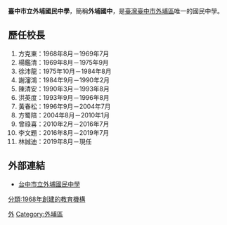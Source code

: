 {{Infobox School
|name           = 臺中市立外埔國民中學
|other_name     = 
|image          =
| motto         = 健康、樂學、誠信、宏觀
|established    = 1968年8月1日
|type           = 市立國民中學
|affiliation    = [[臺中市政府|臺中市政府]]
|district       = {{TWN}}[[臺中市|臺中市]]
|grades         = 國一至國三
|principal      = 林誠迪
|faculty        = 55
|staff          = 7
|students       = 537
|free_label    = 校地面積
|free_text     = 47248 [[平方公尺|平方公尺]]
|location       =[[臺中市|臺中市]][[外埔區|外埔區]]大同里外埔路999號 
|website        = https://wpjh.tc.edu.tw
}}

'''臺中市立外埔國民中學'''，簡稱'''外埔國中'''，是[[臺灣|臺灣]][[臺中市|臺中市]][[外埔區|外埔區]]唯一的國民中學。
== 歷任校長 ==
#方克東：1968年8月－1969年7月
#楊鑑清：1969年8月－1975年9月
#徐沛龍：1975年10月－1984年8月
#謝瀋鴻：1984年9月－1990年2月
#陳清安：1990年3月－1993年8月
#洪英度：1993年9月－1996年8月
#黃春松：1996年9月－2004年7月
#方蜀陪：2004年8月－2010年1月
#曾祿喜：2010年2月－2016年7月
#李文題：2016年8月－2019年7月
#林誠迪：2019年8月－現任

==外部連結==
*[https://wpjh.tc.edu.tw/ 台中市立外埔國民中學] {{Wayback|url=https://wpjh.tc.edu.tw/ |date=20200806093610 }}

{{臺中市國民中小學}}

[[Category:臺中市立國民中學|外]]
[[Category:外埔區|Category:外埔區]]
[[分類:1968年創建的教育機構|分類:1968年創建的教育機構]]